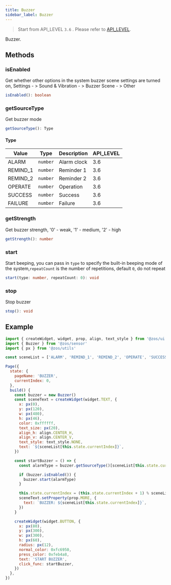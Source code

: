 ```yaml
---
title: Buzzer
sidebar_label: Buzzer
---
```


> Start from API_LEVEL `3.6` . Please refer to [API_LEVEL](../../../../guides/framework/device/compatibility.md).

Buzzer.

## Methods

### isEnabled

Get whether other options in the system buzzer scene settings are turned on, Settings - > Sound & Vibration - > Buzzer Scene - > Other

```ts
isEnabled(): boolean
```

### getSourceType

Get buzzer mode

```ts
getSourceType(): Type
```

#### Type

| Value    | Type                | Description | API_LEVEL |
| -------- | ------------------- | ----------- | --------- |
| ALARM    | <code>number</code> | Alarm clock | 3.6       |
| REMIND_1 | <code>number</code> | Reminder 1  | 3.6       |
| REMIND_2 | <code>number</code> | Reminder 2  | 3.6       |
| OPERATE  | <code>number</code> | Operation   | 3.6       |
| SUCCESS  | <code>number</code> | Success     | 3.6       |
| FAILURE  | <code>number</code> | Failure     | 3.6       |

### getStrength

Get buzzer strength, '0' - weak, '1' - medium, '2' - high

```ts
getStrength(): number
```

### start

Start beeping, you can pass in `type` to specify the built-in beeping mode of the system,`repeatCount` is the number of repetitions, default `0`, do not repeat

```ts
start(type: number, repeatCount: 0): void
```

### stop

Stop buzzer

```ts
stop(): void
```

## Example

```js
import { createWidget, widget, prop, align, text_style } from '@zos/ui'
import { Buzzer } from '@zos/sensor'
import { px } from '@zos/utils'

const sceneList = ['ALARM', 'REMIND_1', 'REMIND_2', 'OPERATE', 'SUCCESS', 'FAILURE']

Page({
  state: {
    pageName: 'BUZZER',
    currentIndex: 0,
  },
  build() {
    const buzzer = new Buzzer()
    const sceneText = createWidget(widget.TEXT, {
      x: px(0),
      y: px(120),
      w: px(480),
      h: px(46),
      color: 0xffffff,
      text_size: px(20),
      align_h: align.CENTER_H,
      align_v: align.CENTER_V,
      text_style: text_style.NONE,
      text: `${sceneList[this.state.currentIndex]}`,
    })

    const startBuzzer = () => {
      const alarmType = buzzer.getSourceType()[sceneList[this.state.currentIndex]]

      if (buzzer.isEnabled()) {
        buzzer.start(alarmType)
      }

      this.state.currentIndex = (this.state.currentIndex + 1) % sceneList.length
      sceneText.setProperty(prop.MORE, {
        text: `BUZZER: ${sceneList[this.state.currentIndex]}`,
      })
    }

    createWidget(widget.BUTTON, {
      x: px(80),
      y: px(300),
      w: px(300),
      h: px(60),
      radius: px(12),
      normal_color: 0xfc6950,
      press_color: 0xfeb4a8,
      text: 'START BUZZER',
      click_func: startBuzzer,
    })
  },
})
```
